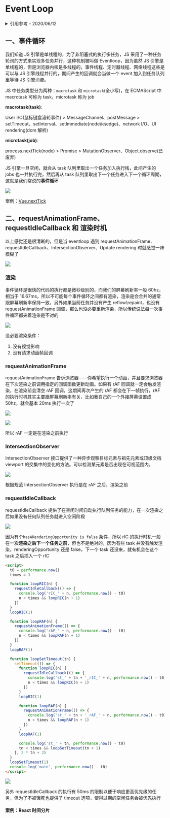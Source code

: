 # Event Loop

<details>
<summary>引用参考 - 2020/06/12</summary>

- [从浏览器多进程到 JS 单线程，JS 运行机制最全面的一次梳理](http://www.dailichun.com/2018/01/21/js_singlethread_eventloop.html) - _Lichun Dai 2018-01-21_
- [从 HTML 规范和 W3C 草案来解读 Event Loop、requestAnimationFrame、requestIdleCallback](https://github.com/sl1673495/blogs/issues/47)
- https://html.spec.whatwg.org/#window-event-loop
- [超好用的 API 之 IntersectionObserver](https://juejin.im/post/5d11ced1f265da1b7004b6f7)
- https://developer.mozilla.org/zh-CN/docs/Web/API/Window/requestAnimationFrame
- https://developer.mozilla.org/zh-CN/docs/Web/API/Window/requestIdleCallback
- [Node 定时器详解](http://www.ruanyifeng.com/blog/2018/02/node-event-loop.html)
- [浏览器与Node的事件循环(Event Loop)有何区别?](https://blog.fundebug.com/2019/01/15/diffrences-of-browser-and-node-in-event-loop/)

</details>

## 一、事件循环

我们知道 JS 引擎是单线程的，为了非阻塞式的执行多任务，JS 采用了一种任务轮询的方式来实现多任务并行，这种机制被叫做 Eventloop，因为虽然 JS 引擎是单线程的，但是浏览器内核是多线程的，事件线程、定时器线程、网络线程这些是可以与 JS 引擎线程并行的，期间产生的回调就会当做一个 event 加入到任务队列里等待 JS 引擎消费。

JS 中任务类型分为两种：`macrotask` 和 `microtask`(全小写)，在 ECMAScript 中 macrotask 可称为 task，microtask 称为 job

**macrotask(task)**:

User I/O(鼠标键盘滚轮事件) > MessageChannel、postMessage > setTimeout、setInterval、setImmediate(node\ie\edge)、network I/O、UI rendering(dom 解析)

**microtask(job)**:

process.nextTick(node) > Promise > MutationObserver、Object.observe(已废弃)

JS 引擎一旦空闲，就会从 task 队列里取出一个任务加入执行栈，此间产生的 jobs 也一并执行完，然后再从 task 队列里取出下一个任务进入下一个循环周期，这就是我们常说的**事件循环**

![](img/eventloop.png)

案例：[Vue.nextTick](/frame/vue/nexttick.md)

## 二、requestAnimationFrame、requestIdleCallback 和 渲染时机

以上感觉还是很清晰的，但是当 eventloop 遇到 requestAnimationFrame、requestIdleCallback、IntersectionObserver、Update rendering 时就感觉一阵模糊了

![](img/eventloop1.png)

### 渲染

事件循环是很快的代码的执行都是微秒级别的，而我们的屏幕刷新率一般 60hz，相当于 16.67ms，所以不可能每个事件循环之间都有渲染，渲染是会合并的通常跟屏幕刷新率保持一致，另外如果当前任务并没有产生 reflow\repaint，也没有 requestAnimationFrame 回调，那么也没必要重新渲染，所以传统说法每一次事件循环都夹着渲染是不对的

![](img/eventloopunrender.png)

没必要渲染条件：
1. 没有视觉影响
2. 没有请求动画帧回调

### requestAnimationFrame

requestAnimationFrame 告诉浏览器——你希望执行一个动画，并且要求浏览器在下次渲染之前调用指定的回调函数更新动画。如果有 rAF 回调就一定会触发渲染，在渲染前会清空 rAF 回调，这期间再次产生的 rAF 都会在下一帧执行，rAF 的执行时机其实主要跟屏幕刷新率有关，比如我自己的一个外接屏幕设置成 50hz，就会基本 20ms 执行一次了

![](img/eventloop50hz.png)

![](img/eventloopraf.png)

所以 rAF 一定是在渲染之前执行

### IntersectionObserver

IntersectionObserver 接口提供了一种异步观察目标元素与祖先元素或顶级文档 viewport 的交集中的变化的方法。可以检测某元素是否出现在可视范围内。

![](img/intersection.png)

根据规范 IntersectionObserver 执行是在 rAF 之后，渲染之前

### requestIdleCallback

requestIdleCallback 提供了在空闲时间自动执行队列任务的能力，在一次渲染之后如果没有任何队列任务就进入空闲阶段

![](img/eventloopidle.png)

因为有个`hasARenderingOpportunity is false` 条件，所以 rIC 的执行时机一般在**一次渲染之后下一个任务之前**，但也不是绝对的，因为有些 task 并没有触发渲染，renderingOpportunity 还是 false，下一个 task 还没来，就有机会在这个 task 之后插入一个 rIC

```html
<script>
  t0 = performance.now()
  times = 3

  function loopRIC(n) {
    requestIdleCallback(() => {
      console.log('rIC_' + n, performance.now() - t0)
      n < times && loopRIC(n + 1)
    })
  }
  loopRIC(1)

  function loopRAF(n) {
    requestAnimationFrame(() => {
      console.log('rAF_' + n, performance.now() - t0)
      n < times && loopRAF(n + 1)
    })
  }
  loopRAF(1)

  function loopSetTimeout(tn) {
    setTimeout(() => {
      function loopRIC(n) {
        requestIdleCallback(() => {
          console.log('st_' + tn + '_rIC_' + n, performance.now() - t0)
          n < times && loopRIC(n + 1)
        })
      }
      loopRIC(1)

      function loopRAF(n) {
        requestAnimationFrame(() => {
          console.log('st_' + tn + '_rAF_' + n, performance.now() - t0)
          n < times && loopRAF(n + 1)
        })
      }
      loopRAF(1)

      console.log('st_' + tn, performance.now() - t0)
      tn < times && loopSetTimeout(tn + 1)
    }, 2 * tn + 2)
  }
  loopSetTimeout(1)
  console.log('main', performance.now() - t0)
</script>
```

![](img/eventloopric.png)

另外 requestIdleCallback 的执行有 50ms 的限制以便于响应更高优先级的任务，但为了不被饿死也提供了 timeout 选项，使得过期的空闲任务会被优先执行

#### 案例：React 时间分片
